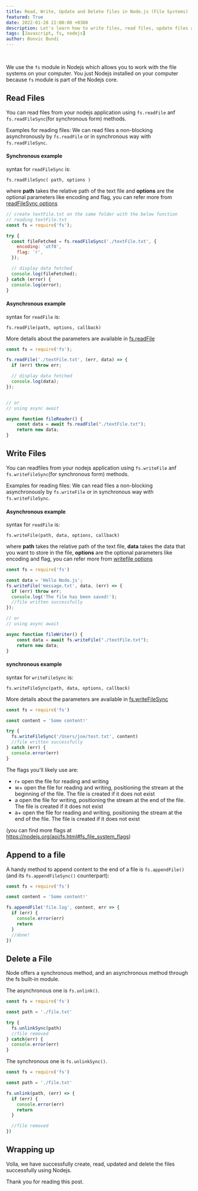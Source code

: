 ```yaml
---
title: Read, Write, Update and Delete files in Node.js (File Systems)
featured: True
date: 2022-01-28 22:00:00 +0300
description: Let's learn how to write files, read files, update files and delete files with Nodejs ~ Bonvic Bundi
tags: [Javascript, fs, nodejs]
author: Bonvic Bundi
---
```


<br />

We use the `fs` module in Nodejs which allows you to work with the file systems on your computer.
You just Nodejs installed on your computer because `fs` module is part of the Nodejs core.

## Read Files

You can read files from your nodejs application using `fs.readFile` anf `fs.readFileSync`(for synchronous form) methods.

Examples for reading files:
We can read files a non-blocking asynchronously by `fs.readFile` or in synchronous way with `fs.readFileSync`.

#### Synchronous example

syntax for `readFileSync` is:

```
fs.readFileSync( path, options )
```

where **path** takes the relative path of the text file and **options** are the optional parameters like encoding and flag, you can refer more from [readFileSync options](https://nodejs.org/docs/latest-v15.x/api/fs.html#fs_fs_readfilesync_path_options)

```js
// create textFile.txt on the same folder with the below function
// reading textFile.txt
const fs = require('fs');

try {
  const fileFetched = fs.readFileSync('./textFile.txt', {
    encoding: 'utf8',
    flag: 'r',
  });

  // display data fetched
  console.log(fileFetched);
} catch (error) {
  console.log(error);
}
```

#### Asynchronous example

syntax for `readFile` is:

```
fs.readFile(path, options, callback)
```

More details about the parameters are available in [fs.readFile](https://nodejs.org/docs/latest-v15.x/api/fs.html#fs_fs_readfile_path_options_callback)

```js
const fs = require('fs');

fs.readFile('./textFile.txt', (err, data) => {
  if (err) throw err;

  // display data fetched
  console.log(data);
});


// or
// using async await 

async function fileReader() {
    const data = await fs.readFile("./textFile.txt");
    return new data;
}
```

## Write Files

You can readfiles from your nodejs application using `fs.writeFile` anf `fs.writeFileSync`(for synchronous form) methods.

Examples for reading files:
We can read files a non-blocking asynchronously by `fs.writeFile` or in synchronous way with `fs.writeFileSync`.

#### Asynchronous example

syntax for `readFile` is:

```
fs.writeFile(path, data, options, callback)
```

where **path** takes the relative path of the text file, **data** takes the data that you want to store in the file, **options** are the optional parameters like encoding and flag, you can refer more from [writefile options](https://nodejs.org/docs/latest-v15.x/api/fs.html#fs_fs_writefile_file_data_options_callback)

```js
const fs = require('fs')

const data = 'Hello Node.js';
fs.writeFile('message.txt', data, (err) => {
  if (err) throw err;
  console.log('The file has been saved!');
  //file written successfully
});

// or
// using async await 

async function fileWriter() {
    const data = await fs.writeFile("./textFile.txt");
    return new data;
}
```

#### synchronous example

syntax for `writeFileSync` is:

```
fs.writeFileSync(path, data, options, callback)
```

More details about the parameters are available in [fs.writeFileSync](https://nodejs.org/docs/latest-v15.x/api/fs.html#fs_fs_writefilesync_file_data_options)

```js
const fs = require('fs')

const content = 'Some content!'

try {
  fs.writeFileSync('/Users/joe/test.txt', content)
  //file written successfully
} catch (err) {
  console.error(err)
}
```

The flags you'll likely use are:
- r+ open the file for reading and writing
- w+ open the file for reading and writing, positioning the stream at the beginning of the file. The file is created if it does not exist
- a open the file for writing, positioning the stream at the end of the file. The file is created if it does not exist
- a+ open the file for reading and writing, positioning the stream at the end of the file. The file is created if it does not exist

(you can find more flags at https://nodejs.org/api/fs.html#fs_file_system_flags)


## Append to a file

A handy method to append content to the end of a file is `fs.appendFile()` (and its `fs.appendFileSync()` counterpart):

```js
const fs = require('fs')

const content = 'Some content!'

fs.appendFile('file.log', content, err => {
  if (err) {
    console.error(err)
    return
  }
  //done!
})
```

## Delete a File

Node offers a synchronous method, and an asynchronous method through the fs built-in module.

The asynchronous one is `fs.unlink()`.

```js
const fs = require('fs')

const path = './file.txt'

try {
  fs.unlinkSync(path)
  //file removed
} catch(err) {
  console.error(err)
}
```

The synchronous one is `fs.unlinkSync()`.

```js
const fs = require('fs')

const path = './file.txt'

fs.unlink(path, (err) => {
  if (err) {
    console.error(err)
    return
  }

  //file removed
})
```


## Wrapping up

Volla, we have successfully create, read, updated and delete the files successfully using Nodejs.

Thank you for reading this post.

